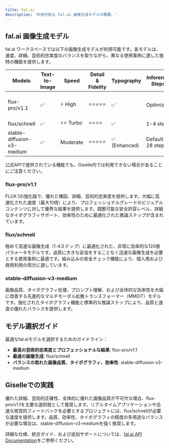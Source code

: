 ```yaml
---
title: fal.ai
description: '利用可能な fal.ai 画像生成モデルの概要。'
---
```


## fal.ai 画像生成モデル

fal.ai ワークスペースでは以下の画像生成モデルが利用可能です。各モデルは、速度、詳細、芸術的忠実度のバランスを取りながら、異なる使用事例に適した独特の機能を提供します。

| Models                             | Text-to-Image | Speed     | Detail & Fidelity | Typography | Inference Steps | Safety Checker | Plan@Giselle |
|------------------------------------|---------------|-----------|-------------------|------------|-----------------|----------------|----------------|
| flux-pro/v1.1                      | ✅            | ⚡️ High    | ⭐️⭐️⭐️⭐️⭐️      | ✅         | Optimized       | ✅ (Tolerance levels 1-6) | Free              |
| flux/schnell                       | ✅            | ⚡️⚡️ Turbo | ⭐️⭐️⭐️⭐️        | ✅         | 1-4 steps       | ✅              | Pro              |
| stable-diffusion-v3-medium         | ✅            | Moderate  | ⭐️⭐️⭐️⭐️⭐️      | ✅ (Enhanced) | Default 28 steps | ✅              | Pro              |

公式APIで提供されている機能でも、Giselle内では利用できない場合があることにご注意ください。

### flux-pro/v1.1
FLUX.1の強化版で、優れた構図、詳細、芸術的忠実度を提供します。大幅に高速化された速度（最大10倍）により、プロフェッショナルグレードのビジュアルコンテンツに対して優秀な結果を提供します。調整可能な安全許容レベル、詳細なタイポグラフィサポート、効率性のために最適化された推論ステップが含まれています。

### flux/schnell
極めて高速な画像生成（1-4ステップ）に最適化された、非常に効率的な120億パラメータモデルです。品質に大きな妥協をすることなく迅速な画像生成を必要とする使用事例に最適です。組み込みの安全チェック機能により、個人用および商用利用の両方に適しています。

### stable-diffusion-v3-medium
画像品質、タイポグラフィ処理、プロンプト理解、および全体的な効率性を大幅に改善する先進的なマルチモーダル拡散トランスフォーマー（MMDiT）モデルです。強化されたタイポグラフィ機能と標準的な推論ステップにより、品質と速度の優れたバランスを提供します。

## モデル選択ガイド

最適なfal.aiモデルを選択するためのガイドライン：

- **最高の芸術的忠実度とプロフェッショナルな結果**: flux-pro/v1.1
- **最速の画像生成**: flux/schnell
- **バランスの取れた画像品質、タイポグラフィ、効率性**: stable-diffusion-v3-medium

## Giselleでの実践

優れた詳細、芸術的正確性、全体的に優れた画像品質が不可欠な場合、flux-pro/v1.1を主要な選択肢として推奨します。リアルタイムアプリケーションや迅速な視覚的フィードバックを必要とするプロジェクトには、flux/schnellが必要な速度を提供します。品質、効率性、タイポグラフィの精度の多用途なバランスが必要な場合は、stable-diffusion-v3-mediumを強く推奨します。

詳細な仕様、統合ガイド、および追加サポートについては、[fal.ai API Documentation](https://fal.ai/models)をご参照ください。